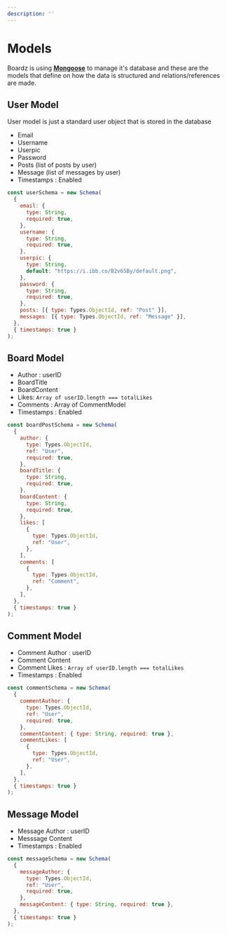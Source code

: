 ---
description: ''
---

# Models

Boardz is using **[Mongoose](https://mongoosejs.com/)** to manage it's database and these are the models that define on how the data is structured and relations/references are made.

## User Model

User model is just a standard user object that is stored in the database

- Email
- Username
- Userpic
- Password
- Posts (list of posts by user)
- Message (list of messages by user)
- Timestamps : Enabled

```jsx
const userSchema = new Schema(
  {
    email: {
      type: String,
      required: true,
    },
    username: {
      type: String,
      required: true,
    },
    userpic: {
      type: String,
      default: "https://i.ibb.co/B2v65By/default.png",
    },
    password: {
      type: String,
      required: true,
    },
    posts: [{ type: Types.ObjectId, ref: "Post" }],
    messages: [{ type: Types.ObjectId, ref: "Message" }],
  },
  { timestamps: true }
);
```

## Board Model

- Author : userID
- BoardTitle
- BoardContent
- Likes: `Array of userID.length === totalLikes`
- Comments : Array of CommentModel
- Timestamps : Enabled

```jsx
const boardPostSchema = new Schema(
  {
    author: {
      type: Types.ObjectId,
      ref: "User",
      required: true,
    },
    boardTitle: {
      type: String,
      required: true,
    },
    boardContent: {
      type: String,
      required: true,
    },
    likes: [
      {
        type: Types.ObjectId,
        ref: "User",
      },
    ],
    comments: [
      {
        type: Types.ObjectId,
        ref: "Comment",
      },
    ],
  },
  { timestamps: true }
);
```

## Comment Model

- Comment Author : userID
- Comment Content
- Comment Likes : `Array of userID.length === totalLikes`
- Timestamps : Enabled

```jsx
const commentSchema = new Schema(
  {
    commentAuthor: {
      type: Types.ObjectId,
      ref: "User",
      required: true,
    },
    commentContent: { type: String, required: true },
    commentLikes: [
      {
        type: Types.ObjectId,
        ref: "User",
      },
    ],
  },
  { timestamps: true }
);
```

## Message Model

- Message Author : userID
- Messsage Content
- Timestamps : Enabled

```jsx
const messageSchema = new Schema(
  {
    messageAuthor: {
      type: Types.ObjectId,
      ref: "User",
      required: true,
    },
    messageContent: { type: String, required: true },
  },
  { timestamps: true }
);
```
